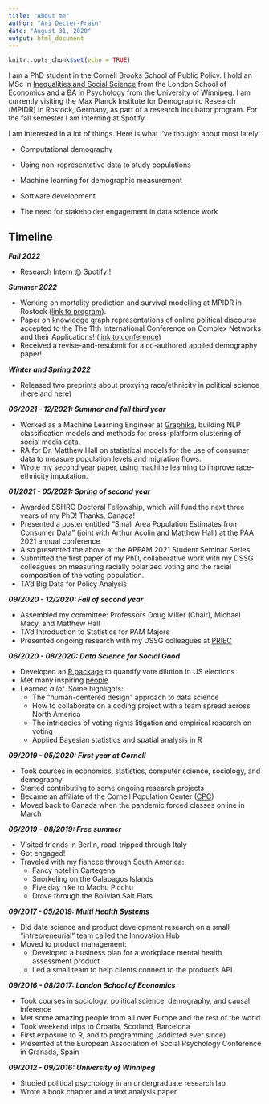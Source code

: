 ```yaml
---
title: "About me"
author: "Ari Decter-Frain"
date: "August 31, 2020"
output: html_document
---
```


```r
knitr::opts_chunk$set(echo = TRUE)
```

I am a PhD student in the Cornell Brooks School of Public Policy. I hold an MSc in [Inequalities and Social Science](https://www.lse.ac.uk/study-at-lse/Graduate/Degree-programmes-2020/MSc-Inequalities-and-Social-Science) from the London School of Economics and a BA in Psychology from the [University of Winnipeg](https://www.uwinnipeg.ca/). I am currently visiting the Max Planck Institute for Demographic Research (MPIDR) in Rostock, Germany, as part of a research incubator program. For the fall semester I am interning at Spotify.

I am interested in a lot of things. Here is what I've thought about most lately:

* Computational demography

* Using non-representative data to study populations

* Machine learning for demographic measurement

* Software development

* The need for stakeholder engagement in data science work

## Timeline

_**Fall 2022**_

* Research Intern @ Spotify!!

_**Summer 2022**_

* Working on mortality prediction and survival modelling at MPIDR in Rostock ([link to program](https://www.demogr.mpg.de/en/news_events_6123/news_press_releases_4630/news/population_and_social_data_science_summer_incubator_program_10619)).
* Paper on knowledge graph representations of online political discourse accepted to the The 11th International Conference on Complex Networks and their Applications! ([link to conference](https://complexnetworks.org/))
* Received a revise-and-resubmit for a co-authored applied demography paper!

_**Winter and Spring 2022**_

* Released two preprints about proxying race/ethnicity in political science ([here](https://osf.io/preprints/socarxiv/e854z/) and [here](https://arxiv.org/abs/2206.14583))

_**06/2021 - 12/2021: Summer and fall third year**_

* Worked as a Machine Learning Engineer at [Graphika](https://graphika.com/), building NLP classification models and methods for cross-platform clustering of social media data.
* RA for Dr. Matthew Hall on statistical models for the use of consumer data to measure population levels and migration flows.
* Wrote my second year paper, using machine learning to improve race-ethnicity imputation.

_**01/2021 - 05/2021: Spring of second year**_

* Awarded SSHRC Doctoral Fellowship, which will fund the next three years of my PhD! Thanks, Canada!
* Presented a poster entitled "Small Area Population Estimates from Consumer Data" (joint with Arthur Acolin and Matthew Hall) at the PAA 2021 annual conference
* Also presented the above at the APPAM 2021 Student Seminar Series
* Submitted the first paper of my PhD, collaborative work with my DSSG colleagues on measuring racially polarized voting and the racial composition of the voting population.
* TA'd Big Data for Policy Analysis

_**09/2020 - 12/2020: Fall of second year**_

* Assembled my committee: Professors Doug Miller (Chair), Michael Macy, and Matthew Hall
* TA'd Introduction to Statistics for PAM Majors
* Presented ongoing research with my DSSG colleagues at [PRIEC](http://priec.org/)

_**06/2020 - 08/2020: Data Science for Social Good**_

* Developed an [R package](https://github.com/RPVote/eiCompare) to quantify vote dilution in US elections
* Met many inspiring [people](https://escience.washington.edu/data-science-for-social-good-teams-summer-2020/)
* Learned _a lot_. Some highlights:
  * The "human-centered design" approach to data science
  * How to collaborate on a coding project with a team spread across North America
  * The intricacies of voting rights litigation and empirical research on voting
  * Applied Bayesian statistics and spatial analysis in R

_**09/2019 - 05/2020: First year at Cornell**_

* Took courses in economics, statistics, computer science, sociology, and demography
* Started contributing to some ongoing research projects
* Became an affiliate of the Cornell Population Center ([CPC](https://cpc.cornell.edu/))
* Moved back to Canada when the pandemic forced classes online in March

_**06/2019 - 08/2019: Free summer**_

* Visited friends in Berlin, road-tripped through Italy
* Got engaged!
* Traveled with my fiancee through South America:
  * Fancy hotel in Cartegena
  * Snorkeling on the Galapagos Islands
  * Five day hike to Machu Picchu
  * Drove through the Bolivian Salt Flats
  
_**09/2017 - 05/2019: Multi Health Systems**_

* Did data science and product development research on a small "intrepreneurial" team called the Innovation Hub
* Moved to product management: 
  * Developed a business plan for a workplace mental health assessment product
  * Led a small team to help clients connect to the product's API

_**09/2016 - 08/2017: London School of Economics**_

* Took courses in sociology, political science, demography, and causal inference
* Met some amazing people from all over Europe and the rest of the world
* Took weekend trips to Croatia, Scotland, Barcelona
* First exposure to R, and to programming (addicted ever since)
* Presented at the European Association of Social Psychology Conference in Granada, Spain

_**09/2012 - 09/2016: University of Winnipeg**_

* Studied political psychology in an undergraduate research lab
* Wrote a book chapter and a text analysis paper